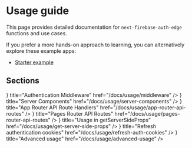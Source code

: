
# Usage guide

This page provides detailed documentation for `next-firebase-auth-edge` functions and use cases.

If you prefer a more hands-on approach to learning, you can alternatively explore these example apps:

- [Starter example](/examples#starter)

## Sections

<Cards num={2}>
  <Card
    icon={<ChevronRightIcon />}
    title="Authentication Middleware"
    href="/docs/usage/middleware"
  />
  <Card
    icon={<ChevronRightIcon />}
    title="Server Components"
    href="/docs/usage/server-components"
  />
  <Card
    icon={<ChevronRightIcon />}
    title="App Router API Route Handlers"
    href="/docs/usage/app-router-api-routes"
  />
  <Card
    icon={<ChevronRightIcon />}
    title="Pages Router API Routes"
    href="/docs/usage/pages-router-api-routes"
  />
  <Card
    icon={<ChevronRightIcon />}
    title="Usage in getServerSideProps"
    href="/docs/usage/get-server-side-props"
  />
  <Card
    icon={<ChevronRightIcon />}
    title="Refresh authentication cookies"
    href="/docs/usage/refresh-auth-cookies"
  />
  <Card
    icon={<ChevronRightIcon />}
    title="Advanced usage"
    href="/docs/usage/advanced-usage"
  />
</Cards>